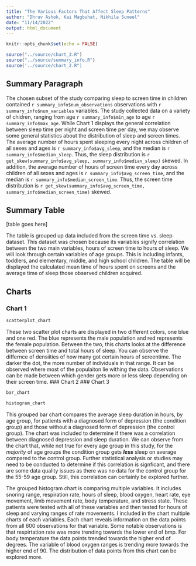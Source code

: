 ```yaml
---
title: "The Various Factors That Affect Sleep Patterns"
author: "Dhruv Ashok, Kai Magbuhat, Nikhila Suneel"
date: "11/14/2022"
output: html_document
---
```


```r
knitr::opts_chunk$set(echo = FALSE)
```

```r
source("../source/chart_3.R")
source("../source/summary_info.R")
source('../source/chart_2.R")

```

## Summary Paragraph
The chosen subset of the study comparing sleep to screen time in children contained `r summary_info$num_observations` observations with `r summary_info$num_variables` variables. The study collected data on a variety of chidren, ranging from age `r summary_info$min_age` to age `r summary_info$max_age`. While Chart 1 displays the general correlation between sleep time per night and screen time per day, we may observe some general statistics about the distribution of sleep and screen times.
The average number of hours spent sleeping every night across children of all sexes and ages is `r summary_info$avg_sleep`, and the median is `r summary_info$median_sleep`. Thus, the sleep distribution is `r get_skew(summary_info$avg_sleep, summary_info$median_sleep)` skewed.
In addition, the average number of hours of screen time every day across children of all sexes and ages is `r summary_info$avg_screen_time`, and the median is `r summary_info$median_screen_time`. Thus, the screen time distribution is `r get_skew(summary_info$avg_screen_time, summary_info$median_screen_time)` skewed.

## Summary Table
[table goes here]

The table is grouped up data included from the screen time vs. sleep dataset. This dataset was chosen because its variables signify correlation between the two main variables, hours of screen time to hours of sleep. We will look through certain variables of age groups. This is including infants, toddlers, and elementary, middle, and high school children. The table will be displayed the calculated mean time of hours spent on screens and the average time of sleep those observed children acquired. 

## Charts
### Chart 1
```r
scatterplot_chart
```
These two scatter plot charts are displayed in two different colors, one blue and one red. The blue represents the male population and red represents the female population. Between the two, this charts looks at the difference between screen time and total hours of sleep. You can observe the differnce of densiities of how many got certain hours of screentime. The darker the dot, the more number of individuals in that range. It can be observed where most of the populaiton lie withing the data. Observations can be made between which gender gets more or less sleep depending on their screen time. 
### Chart 2
### Chart 3
```r
bar_chart
```
```r
histogram_chart
```

This grouped bar chart compares the average sleep duration in hours, by age group, for patients with a diagnosed form of depression (the condition group) and those without a diagnosed form of depression (the control group). The chart was included to determine if there was a correlation between diagnosed depression and sleep duration. We can observe from the chart that, while not true for every age group in this study, for the *majority* of age groups the condition group gets _**less**_ sleep on average compared to the control group. Further statistical analysis or studies may need to be conducted to determine if this correlation is signficant, and there are some data quality issues as there was no data for the control group for the 55-59 age group. Still, this correlation can certainly be explored further.

The grouped histogram chart is comparing multiple variables. It includes snoring range, respiration rate, hours of sleep, blood oxygen, heart rate, eye movement, limb movement rate, body temperature, and stress state. These patients were tested with all of these variables and then tested for hours of sleep and varying ranges of rate movements. I included in the chart multiple charts of each variables. Each chart reveals information on the data points
from all 600 observations for that variable. Some notable observations is that respirtation rate was more trending towards the lower end of bmp. For body temperature the data points trended towards the higher end of degrees. The variable of blood oxygen ranges is trending more towards the higher end of 90. 
The distribution of data points from this chart can be explored more. 
